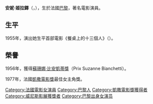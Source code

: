 {{Unreferenced|time=2022-02-23T11:51:51+00:00}}
{{Infobox entertainer
| name                  = 安妮·姬拉鐸
| type                  = 女演員
| image                 = Annie Girardot Césars.jpg
| imagesize             = 200px
| caption               = 
| birthname             = 
| birthdate             = {{birth date|1931|10|25|df=yes}}
| birthplace            = [[法國|法國]]，[[巴黎|巴黎]]
| deathdate             = {{death date and age|2011|02|28|1931|10|25|df=yes}} 
| deathplace            = [[法國|法國]]，[[巴黎|巴黎]]
| occupation            = 演員
| yearsactive           = 1954年–2008年
| spouse                = [[Renato_Salvatori|Renato Salvatori]] (1962–1988; his death)
}}
'''安妮·姬拉鐸'''（{{lang-fr|Annie Girardot}}，{{bd|1931年|10月25日|2011年|2月28日|catIdx=Girardot}}），生於法國[[巴黎|巴黎]]，著名電影演員。

==生平==
1955年，演出她生平首部電影《餐桌上的十三個人》（{{lang-fr|Treize à table}}）。

==榮譽==
1956年，獲得[[蘇珊娜·比安凱蒂獎|蘇珊娜·比安凱蒂獎]]（Prix Suzanne Bianchetti）。

1977年，法國[[凱撒電影獎|凱撒電影獎]]最佳女主角獎。


{{凱薩獎最佳女主角獎}}
{{凱薩獎最佳女配角獎}}
{{威尼斯影展最佳女演員獎}}
{{義大利電影金像獎最佳外國女演員}}
{{Authority control}}
{{DEFAULTSORT:Girardot, Annie}}
[[Category:法國電影女演員|Category:法國電影女演員]]
[[Category:巴黎人|Category:巴黎人]]
[[Category:凱撒電影獎獲得者|Category:凱撒電影獎獲得者]]
[[Category:威尼斯影展獲獎者|Category:威尼斯影展獲獎者]]
[[Category:巴黎出身女演员|Category:巴黎出身女演员]]